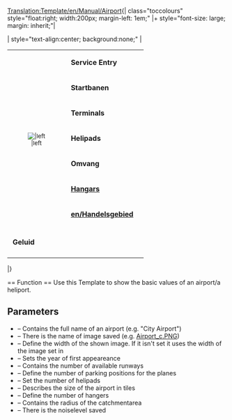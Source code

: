 <noinclude>[[Translation:Template/en/Manual/Airport]]</noinclude><noinclude></noinclude>{| class="toccolours" style="float:right; width:200px; margin-left: 1em;"
|+ style="font-size: large; margin: inherit;"|'''{{{Fullname}}}'''

| style="text-align:center; background:none;" |
{| class="toccolours"
|rowspan="8" style="text-align:center; font-size:smaller;"|[[File:{{{image}}}|{{{imagewidth}}}|left]]
|&nbsp;'''Service Entry''' || {{{Entry}}}
|-
|&nbsp;'''Startbanen''' || {{{Runways}}}
|-
|&nbsp;'''Terminals''' || {{{Ramps}}}
|-
|&nbsp;'''Helipads''' || {{{Heli}}}
|-
|&nbsp;'''Omvang''' || {{{size}}}
|-
|&nbsp;'''[[en/Manual/Depots|Hangars]]''' || {{{hangars}}}
|-
|&nbsp;'''[[en/Handelsgebied]]''' || {{{catchment}}}
|-
|-
|&nbsp;'''Geluid''' || {{{noise}}}
|-
|}

|}

<noinclude>== Function ==
Use this Template to show the basic values of an airport/a heliport.
== Parameters ==
* {{{Fullname}}} – Contains the full name of an airport (e.g. "City Airport")
* {{{image}}} – There is the name of image saved (e.g. [[:File:en/Manual/Airport c.png|Airport_c.PNG]])
* {{{imagewidth}}} – Define the width of the shown image. If it isn't set it uses the width of the image set in {{{image}}}
* {{{Entry}}} – Sets the year of first appeareance
* {{{Runways}}} – Contains the number of available runways
* {{{Ramps}}} – Define the number of parking positions for the planes
* {{{Heli}}} – Set the number of helipads
* {{{size}}} – Describes the size of the airport in tiles
* {{{hangars}}} – Define the number of hangers
* {{{catchment}}} – Contains the radius of the catchmentarea
* {{{noise}}} – There is the noiselevel saved</noinclude>